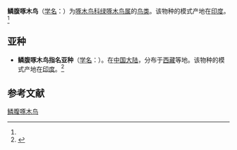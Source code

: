 {{Speciesbox
| status = LC
| status_system = IUCN3.1
| status_ref = <ref>{{IUCN|id=22681456 |title=''Picus squamatus'' |assessor=BirdLife International |assessor-link=BirdLife International |version=2013.2 |year=2012 |accessdate=26 November 2013}}</ref>
| image = Scaly-bellied Woodpecker.jpg
| genus = Picus
| species = squamatus
| authority = (Vigors)<ref name='id2470'>{{cite web| url =http://www.bioinfo.cn/db05/BjdwSpecies.php?action=view&id=2470| title =鳞腹啄木鸟| work =《中国动物物种编目数据库》| publisher =中国科学院微生物研究所| author =中国科学院动物研究所| accessdate =2009-04-04| deadurl =yes| archiveurl =https://web.archive.org/web/20160305054916/http://www.bioinfo.cn/db05/BjdwSpecies.php?action=view&id=2470| archivedate =2016-03-05}}</ref>
}}

'''鳞腹啄木鸟'''（[[学名|学名]]：{{lang|la|''Picus squamatus''}}）为[[啄木鸟科|啄木鸟科]][[绿啄木鸟属|绿啄木鸟属]]的[[鸟类|鸟类]]。该物种的模式产地在[[印度|印度]]。<ref name='id2470'/>

==亚种==
*'''鳞腹啄木鸟指名亚种'''（[[学名|学名]]：{{lang|la|''Picus squamatus squamatus''}}）。在[[中国大陆|中国大陆]]，分布于[[西藏|西藏]]等地。该物种的模式产地在[[印度|印度]]。<ref name='id2471'>{{cite web| url =http://www.bioinfo.cn/db05/BjdwSpecies.php?action=view&id=2471| title =鳞腹啄木鸟指名亚种| work =《中国动物物种编目数据库》| publisher =中国科学院微生物研究所| author =中国科学院动物研究所| accessdate =2009-04-04| deadurl =yes| archiveurl =https://web.archive.org/web/20160305024223/http://www.bioinfo.cn/db05/BjdwSpecies.php?action=view&id=2471| archivedate =2016-03-05}}</ref>

== 参考文献 ==
{{reflist}}
{{Taxonbar|from=Q195727}}

[[Category:绿啄木鸟属|鳞腹啄木鸟]]


{{鴷形目小作品}}